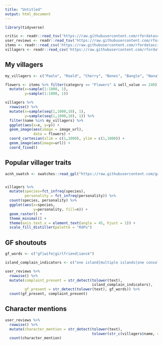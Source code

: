 ```yaml
---
title: "Untitled"
output: html_document
---
```


```r

library(tidyverse)

critic <- readr::read_tsv('https://raw.githubusercontent.com/rfordatascience/tidytuesday/master/data/2020/2020-05-05/critic.tsv')
user_reviews <- readr::read_tsv('https://raw.githubusercontent.com/rfordatascience/tidytuesday/master/data/2020/2020-05-05/user_reviews.tsv')
items <- readr::read_csv('https://raw.githubusercontent.com/rfordatascience/tidytuesday/master/data/2020/2020-05-05/items.csv')
villagers <- readr::read_csv('https://raw.githubusercontent.com/rfordatascience/tidytuesday/master/data/2020/2020-05-05/villagers.csv')

```

## My villagers

```r

my_villagers <- c("Paolo", "Roald", "Cherry", "Bones", "Bangle", "Nana", "Melba", "Chadder", "Rizzo", "Pekoe")

flowers <- items %>% filter(category == "Flowers" & sell_value == 240) %>% rowwise() %>% 
  mutate(x=sample(1:1000, 1), 
         y=sample(1:1000, 1)) 

villagers %>% 
  rowwise() %>% 
  mutate(x=sample(seq(1,1000,10), 1), 
         y=sample(seq(1,1000,10), 1)) %>% 
  filter(name %in% my_villagers) %>% 
  ggplot(aes(x=x, y=y)) +
  geom_image(aes(image = image_url), 
             data = flowers) +
  coord_cartesian(xlim = c(1,1000), ylim = c(1,1000)) + 
  geom_image(aes(image=url)) +
  coord_fixed()

```

## Popular villager traits

```r

acnh_swatch <- swatches::read_gpl("https://raw.githubusercontent.com/garrett/Animal-Crossing-design/master/palette/AC-NL.gpl")


villagers %>% 
  mutate(species=fct_infreq(species), 
         personality = fct_infreq(personality)) %>%
  count(species, personality) %>%
  ggplot(aes(x=species,
             y=personality, fill=n)) + 
  geom_raster() +
  theme_minimal() +
  theme(axis.text.x = element_text(angle = 45, hjust = 1)) + 
  scale_fill_distiller(palette = "RdPu")

```

## GF shoutouts

```r

gf_words <- c("gf|wife|girlfriend|iancé")

island_complain_indicators <- c("one island|multiple islands|one console|per switch|1 island|one person")

user_reviews %>% 
  rowwise() %>% 
  mutate(complaint_present = str_detect(tolower(text),
                                        island_complain_indicators), 
         gf_present = str_detect(tolower(text), gf_words)) %>%
  count(gf_present, complaint_present)

```

## Character mentions

```r

user_reviews %>% 
  rowwise() %>% 
  mutate(character_mention = str_detect(tolower(text),
                                        tolower(str_c(villagers$name, collapse = "|")))) %>%
  count(character_mention)

```
